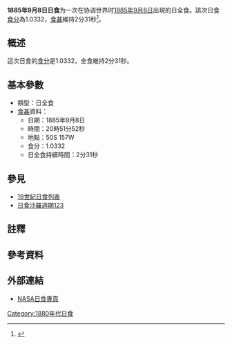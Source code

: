 {{Infobox Solar eclipse
| Year        = 1885
| Month       = 9
| Day         = 8
| Type        = 日全食
| Image       = SE1885Sep08T.png
| Image size  = 200px
| Image intro = 1885年9月8日日全食路徑圖
  <!--   日食資料   -->
| Gamma       = -0.8489
| Mag         = 1.0332
| Saros       = [[日食沙羅週期123|123]]
| Saros total = 
| Saros seq   = 
  <!--     食甚     -->
| Duration    = 2分31秒
| Location    = 
| Coords      = 
| Width       = 211公里
  <!--   開始時間   -->
| Partial     = 
| Start type  = 
| Centre      = 
| Greatest    = 20:51:52
  <!--     倒數     -->
| hour        = 20
| minute      = 51
| second      = 52
| Duration_s  = 
}}
'''1885年9月8日日食'''为一次在协调世界时[[1885年|1885年]][[9月8日|9月8日]]出現的日全食。該次日食[[食分|食分]]為1.0332，[[食甚|食甚]]維持2分31秒<ref name="nasa_catalog_list">{{cite web |url=http://eclipse.gsfc.nasa.gov/SEcat5/SE1801-1900.html |title=Catalog of Solar Eclipses: 1801 to 1900 |language=en |publisher=[[NASA|NASA]] |accessdate=2009-07-26 |archiveurl=https://web.archive.org/web/20150112204733/http://eclipse.gsfc.nasa.gov/SEcat5/SE1801-1900.html |archivedate=2015-01-12 |deadurl=no }}</ref>。

== 概述 ==
這次日食的[[食分|食分]]是1.0332，全食維持2分31秒。

== 基本參數 ==
{{NoteUTC}}
* 類型：日全食
*[[食甚|食甚]]資料：
** 日期：1885年9月8日
** 時間：20時51分52秒 
** 地點：50S 157W
** 食分：1.0332
** 日全食持續時間：2分31秒

== 參見 ==
{{日食主題}}
* [[19世紀日食列表|19世紀日食列表]]
* [[日食沙羅週期123|日食沙羅週期123]]

== 註釋 ==
{{NoteFoot}}

== 參考資料 ==
{{reflist}}

== 外部連結 ==
* [http://eclipse.gsfc.nasa.gov/solar.html NASA日食專頁]{{Wayback|url=http://eclipse.gsfc.nasa.gov/solar.html |date=20190108200537 }}{{en icon}}

{{日食}}

[[Category:1880年代日食|Category:1880年代日食]]


{{Eclipse-stub}}